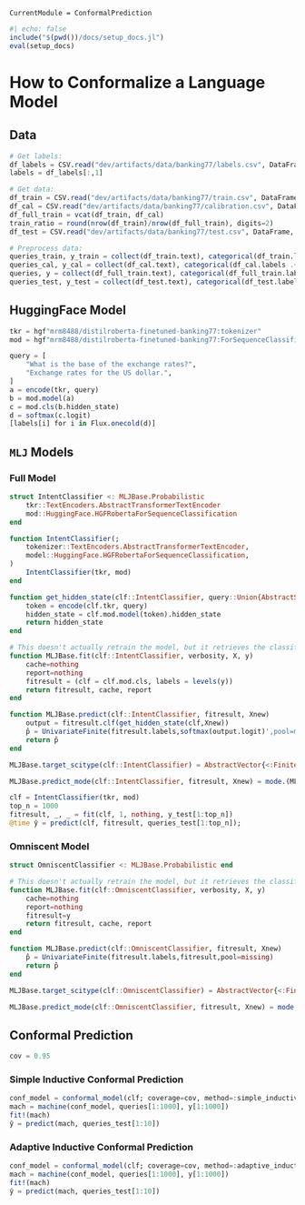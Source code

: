```@meta
CurrentModule = ConformalPrediction
```

```julia
#| echo: false
include("$(pwd())/docs/setup_docs.jl")
eval(setup_docs)
```

# How to Conformalize a Language Model

## Data

```julia
# Get labels:
df_labels = CSV.read("dev/artifacts/data/banking77/labels.csv", DataFrame, drop=[1])
labels = df_labels[:,1]

# Get data:
df_train = CSV.read("dev/artifacts/data/banking77/train.csv", DataFrame, drop=[1])
df_cal = CSV.read("dev/artifacts/data/banking77/calibration.csv", DataFrame, drop=[1])
df_full_train = vcat(df_train, df_cal)
train_ratio = round(nrow(df_train)/nrow(df_full_train), digits=2)
df_test = CSV.read("dev/artifacts/data/banking77/test.csv", DataFrame, drop=[1])

# Preprocess data:
queries_train, y_train = collect(df_train.text), categorical(df_train.labels .+ 1)
queries_cal, y_cal = collect(df_cal.text), categorical(df_cal.labels .+ 1)
queries, y = collect(df_full_train.text), categorical(df_full_train.labels .+ 1)
queries_test, y_test = collect(df_test.text), categorical(df_test.labels .+ 1)
```

## HuggingFace Model

```julia
tkr = hgf"mrm8488/distilroberta-finetuned-banking77:tokenizer"
mod = hgf"mrm8488/distilroberta-finetuned-banking77:ForSequenceClassification"
```

```julia
query = [
    "What is the base of the exchange rates?",
    "Exchange rates for the US dollar.",
]
a = encode(tkr, query)
b = mod.model(a)
c = mod.cls(b.hidden_state)
d = softmax(c.logit)
[labels[i] for i in Flux.onecold(d)]
```

## `MLJ` Models

### Full Model

```julia
struct IntentClassifier <: MLJBase.Probabilistic
    tkr::TextEncoders.AbstractTransformerTextEncoder
    mod::HuggingFace.HGFRobertaForSequenceClassification
end

function IntentClassifier(;
    tokenizer::TextEncoders.AbstractTransformerTextEncoder, 
    model::HuggingFace.HGFRobertaForSequenceClassification,
)
    IntentClassifier(tkr, mod)
end

function get_hidden_state(clf::IntentClassifier, query::Union{AbstractString, Vector{<:AbstractString}})
    token = encode(clf.tkr, query)
    hidden_state = clf.mod.model(token).hidden_state
    return hidden_state
end

# This doesn't actually retrain the model, but it retrieves the classifier object
function MLJBase.fit(clf::IntentClassifier, verbosity, X, y)
    cache=nothing
    report=nothing
    fitresult = (clf = clf.mod.cls, labels = levels(y))
    return fitresult, cache, report
end

function MLJBase.predict(clf::IntentClassifier, fitresult, Xnew)
    output = fitresult.clf(get_hidden_state(clf,Xnew))
    p̂ = UnivariateFinite(fitresult.labels,softmax(output.logit)',pool=missing)
    return p̂
end

MLJBase.target_scitype(clf::IntentClassifier) = AbstractVector{<:Finite}

MLJBase.predict_mode(clf::IntentClassifier, fitresult, Xnew) = mode.(MLJBase.predict(clf, fitresult, Xnew))
```

```julia
clf = IntentClassifier(tkr, mod)
top_n = 1000
fitresult, _, _ = fit(clf, 1, nothing, y_test[1:top_n])
@time ŷ = predict(clf, fitresult, queries_test[1:top_n]);
```

### Omniscent Model

```julia
struct OmniscentClassifier <: MLJBase.Probabilistic end

# This doesn't actually retrain the model, but it retrieves the classifier object
function MLJBase.fit(clf::OmniscentClassifier, verbosity, X, y)
    cache=nothing
    report=nothing
    fitresult=y
    return fitresult, cache, report
end

function MLJBase.predict(clf::OmniscentClassifier, fitresult, Xnew)
    p̂ = UnivariateFinite(fitresult.labels,fitresult,pool=missing)
    return p̂
end

MLJBase.target_scitype(clf::OmniscentClassifier) = AbstractVector{<:Finite}

MLJBase.predict_mode(clf::OmniscentClassifier, fitresult, Xnew) = mode.(MLJBase.predict(clf, fitresult, Xnew))
```

## Conformal Prediction

```julia
cov = 0.95
```

### Simple Inductive Conformal Prediction

```julia
conf_model = conformal_model(clf; coverage=cov, method=:simple_inductive, train_ratio=train_ratio)
mach = machine(conf_model, queries[1:1000], y[1:1000])
fit!(mach)
ŷ = predict(mach, queries_test[1:10])
```

### Adaptive Inductive Conformal Prediction

```julia
conf_model = conformal_model(clf; coverage=cov, method=:adaptive_inductive, train_ratio=train_ratio)
mach = machine(conf_model, queries[1:1000], y[1:1000])
fit!(mach)
ŷ = predict(mach, queries_test[1:10])
```